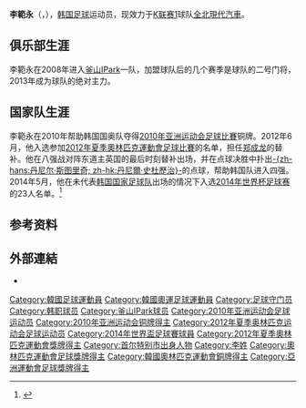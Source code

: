 {{noteta|G1=足球}}
{{infobox Football biography
| name           = 李範永<br>이범영
| fullname       = 이범영<br>Lee Bum-young
| image          = [[File:Lee_Bum-Young.jpg|250px]]
| birth_date     = {{birth date and age|1989|4|2|df=y}}
| birth_place    = [[韩国|韩国]][[首尔|首尔]]
| height         = {{height|m=1.99|precision=0}}
| currentclub    = [[全北現代汽車|全北現代汽車]]
| clubnumber     = 1
| position       = [[守门员_(足球)|守门员]]
| youthyears1    = 
| youthclubs1    = 
| years1 = 2008–2015 | clubs1 = [[釜山IPark|釜山IPark]] | caps1 = 76 | goals1 = 0
| years2 = 2016 | clubs2 = [[福岡黃蜂|福岡黃蜂]] | caps2 = 25 |  goals2 = 0
| years3 = 2017–2018 | clubs3 = [[江原FC|江原FC]] | caps3 = 66 | goals3 = 0
| years4 = 2019– | clubs4 = [[全北現代汽車|全北現代汽車]] | caps4 = 0 | goals4 = 0
| nationalyears1 = 2009       | nationalteam1  = [[韩国20岁以下国家足球队|韩国U-20]] 
| nationalcaps1  = 7 | nationalgoals1 = 0
| nationalyears2 = 2010–2012 | nationalteam2  = [[韩国23岁以下国家足球队|韩国U-23]] 
| nationalcaps2  = 6 | nationalgoals2 = 0
| nationalyears3 = 2014– | nationalteam3  = [[韩国国家足球队|韩国]] 
| nationalcaps3  = 1 | nationalgoals3 = 0
| pcupdate       = 2021年3月1日
| ntupdate       = 2014年9月8日
| medaltemplates = {{MedalCountry|{{flagicon|KOR}} [[韩国|韩国]]}}
{{MedalSport|男子[[足球|足球]]}}
{{MedalCompetition|[[奧林匹克運動會|奧林匹克運動會]]}}
{{MedalBronze | [[2012年夏季奧林匹克運動會|2012年倫敦]] | [[2012年夏季奧林匹克運動會足球比賽|團隊]]}}
{{MedalCompetition|[[亚运会|亚运会]]}}
{{MedalBronze|[[2010年亚洲运动会|2010年广州]]|[[2010年亞洲運動會足球比賽|团队]]}}
}} 
{{Infobox Korean name|hangul=이범영|hanja=李範永|rr=I Beomyeong|mr=I Pŏmyŏng}}

'''李範永'''（{{lang|ko|이범영}}，{{bd|1989年|4月2日|||Lee, Bum-young}}），[[韩国|韩国]][[足球|足球]]运动员，现效力于[[K联赛1|K联赛1]]球队[[全北現代汽車|全北現代汽車]]。

==俱乐部生涯==
李範永在2008年进入[[釜山IPark|釜山IPark]]一队，加盟球队后的几个赛季是球队的二号门将，2013年成为球队的绝对主力。

==国家队生涯==
李範永在2010年帮助韩国国奥队夺得[[2010年亚洲运动会|2010年亚洲运动会]][[2010年亞洲運動會足球比賽|足球比賽]]铜牌。2012年6月，他入选参加[[2012年夏季奧林匹克運動會足球比賽|2012年夏季奧林匹克運動會足球比賽]]的名单，担任[[郑成龙|郑成龙]]的替补。他在八强战对阵东道主英国的最后时刻替补出场，并在点球决胜中扑出[[丹尼爾·史杜歷治|-{zh-hans:丹尼尔·斯图里奇; zh-hk:丹尼爾·史杜歷治}-]]的点球，帮助韩国队进入四强。2014年5月，他在未代表[[韩国国家足球队|韩国国家足球队]]出场的情况下入选[[2014年世界杯足球赛|2014年世界杯足球赛]]的23人名单。<ref>{{Cite web |url=http://sports.sohu.com/20140508/n399296210.shtml |title=韩国世界杯23人名单：中超3将 前枪手锋煞领衔 |access-date=2014-05-18 |archive-date=2014-05-18 |archive-url=https://web.archive.org/web/20140518190537/http://sports.sohu.com/20140508/n399296210.shtml |dead-url=no }}</ref>

==参考资料==
{{reflist}}

==外部連結==
* {{Instagram|lee_bum_young__1}}

{{Jeonbuk Hyundai Motors squad}}
{{2012年奧運會男子足球韓國參賽名單}}
{{2014年世界盃足球賽南韓參賽名單}}

{{DEFAULTSORT:Lee, Bum-young}}
[[Category:韓國足球運動員|Category:韓國足球運動員]]
[[Category:韓國奧運足球運動員|Category:韓國奧運足球運動員]]
[[Category:足球守门员|Category:足球守门员]]
[[Category:韩职球员|Category:韩职球员]]
[[Category:釜山IPark球员|Category:釜山IPark球员]]
[[Category:2010年亚洲运动会足球运动员|Category:2010年亚洲运动会足球运动员]]
[[Category:2010年亚洲运动会铜牌得主|Category:2010年亚洲运动会铜牌得主]]
[[Category:2012年夏季奥林匹克运动会足球运动员|Category:2012年夏季奥林匹克运动会足球运动员]]
[[Category:2014年世界盃足球賽球員|Category:2014年世界盃足球賽球員]]
[[Category:2012年夏季奧林匹克運動會獎牌得主|Category:2012年夏季奧林匹克運動會獎牌得主]]
[[Category:首尔特别市出身人物|Category:首尔特别市出身人物]]
[[Category:李姓|Category:李姓]]
[[Category:奧林匹克運動會足球獎牌得主|Category:奧林匹克運動會足球獎牌得主]]
[[Category:韓國奧林匹克運動會銅牌得主|Category:韓國奧林匹克運動會銅牌得主]]
[[Category:亞洲運動會足球獎牌得主|Category:亞洲運動會足球獎牌得主]]